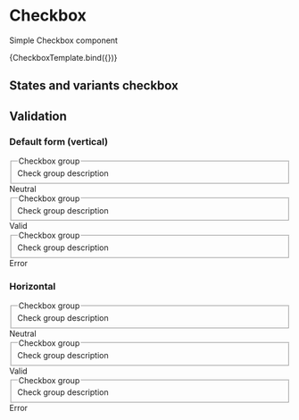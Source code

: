 

<Meta title="Components/Form" component={Checkbox} />

# Checkbox

Simple Checkbox component

<Canvas>
  <Story name="Checkbox" args={{ label: 'Checkbox input', checked: true }}>
    {CheckboxTemplate.bind({})}
  </Story>
</Canvas>

## States and variants checkbox

<Canvas>
  <form>
    <Checkbox label="Checkbox" />
    <Checkbox label="Checkbox" checked />
  </form>
  <form>
    <Checkbox label="Checkbox" className="is-valid" />
    <Checkbox label="Checkbox" className="is-valid" checked />
  </form>
  <form>
    <Checkbox label="Checkbox" className="is-invalid" />
    <Checkbox label="Checkbox" className="is-invalid" checked />
  </form>
  <form>
    <Checkbox label="Checkbox" disabled />
    <Checkbox label="Checkbox" disabled checked />
  </form>
</Canvas>

## Validation

### Default form (vertical)

<Canvas>
  <form>
    <div className="form-group">
      <fieldset aria-describedby="checkboxGroupHelp">
        <legend>Checkbox group</legend>
        <span id="checkboxGroupHelp" class="form-info">
          Check group description
        </span>
        <Checkbox label="One" required />
        <Checkbox label="Two" required />
      </fieldset>
      <span class="form-info">Neutral</span>
    </div>
    <div className="form-group">
      <fieldset aria-describedby="checkboxGroupHelp" className="is-valid">
        <legend>Checkbox group</legend>
        <span id="checkboxGroupHelp" class="form-info">
          Check group description
        </span>
        <Checkbox label="One" className="is-valid" required />
        <Checkbox label="Two" className="is-valid" required />
      </fieldset>
      <span class="form-info">Valid</span>
    </div>
    <div className="form-group">
      <fieldset aria-describedby="checkboxGroupHelp" className="is-invalid">
        <legend>Checkbox group</legend>
        <span id="checkboxGroupHelp" class="form-info">
          Check group description
        </span>
        <Checkbox label="One" className="is-invalid" required />
        <Checkbox label="Two" className="is-invalid" required />
      </fieldset>
      <span class="form-info">Error</span>
    </div>
  </form>
</Canvas>

### Horizontal

<Canvas>
  <form className="horizontal">
    <div className="form-group">
      <fieldset aria-describedby="checkboxGroupHelp">
        <legend>Checkbox group</legend>
        <span id="checkboxGroupHelp" class="form-info">
          Check group description
        </span>
        <Checkbox label="One" required />
        <Checkbox label="Two" required />
      </fieldset>
      <span class="form-info">Neutral</span>
    </div>
    <div className="form-group">
      <fieldset aria-describedby="checkboxGroupHelp" className="is-valid">
        <legend>Checkbox group</legend>
        <span id="checkboxGroupHelp" class="form-info">
          Check group description
        </span>
        <Checkbox label="One" className="is-valid" required />
        <Checkbox label="Two" className="is-valid" required />
      </fieldset>
      <span class="form-info">Valid</span>
    </div>
    <div className="form-group">
      <fieldset aria-describedby="checkboxGroupHelp" className="is-invalid">
        <legend>Checkbox group</legend>
        <span id="checkboxGroupHelp" class="form-info">
          Check group description
        </span>
        <Checkbox label="One" className="is-invalid" required />
        <Checkbox label="Two" className="is-invalid" required />
      </fieldset>
      <span class="form-info">Error</span>
    </div>
  </form>
</Canvas>
